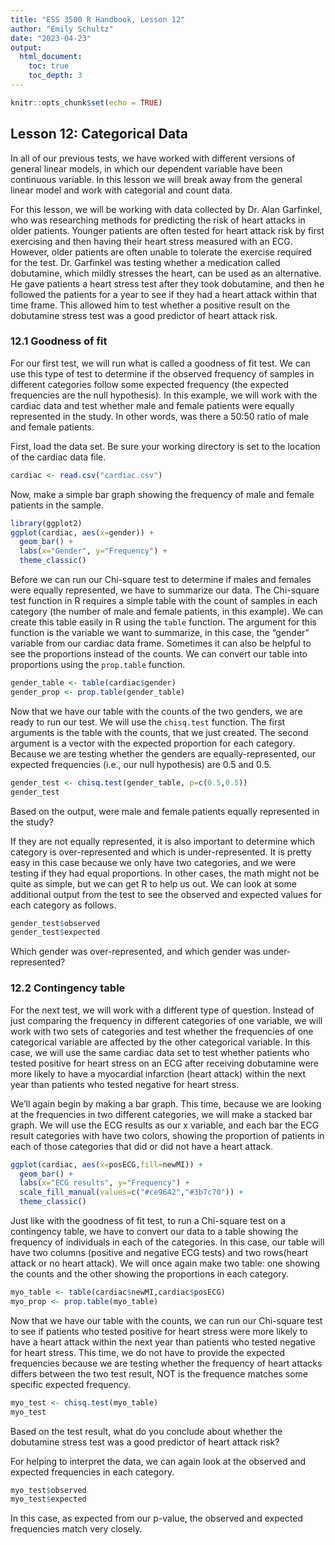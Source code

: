 ```yaml
---
title: "ESS 3500 R Handbook, Lesson 12"
author: "Emily Schultz"
date: "2023-04-23"
output: 
  html_document:
    toc: true
    toc_depth: 3
---
```


```r
knitr::opts_chunk$set(echo = TRUE)
```

## Lesson 12: Categorical Data
In all of our previous tests, we have worked with different versions of general linear models, in which our dependent variable have been continuous variable. In this lesson we will break away from the general linear model and work with categorial and count data.

For this lesson, we will be working with data collected by Dr. Alan Garfinkel, who was researching methods for predicting the risk of heart attacks in older patients. Younger patients are often tested for heart attack risk by first exercising and then having their heart stress measured with an ECG. However, older patients are often unable to tolerate the exercise required for the test. Dr. Garfinkel was testing whether a medication called dobutamine, which mildly stresses the heart, can be used as an alternative. He gave patients a heart stress test after they took dobutamine, and then he followed the patients for a year to see if they had a heart attack within that time frame. This allowed him to test whether a positive result on the dobutamine stress test was a good predictor of heart attack risk.

### 12.1 Goodness of fit
For our first test, we will run what is called a goodness of fit test. We can use this type of test to determine if the observed frequency of samples in different categories follow some expected frequency (the expected frequencies are the null hypothesis). In this example, we will work with the cardiac data and test whether male and female patients were equally represented in the study. In other words, was there a 50:50 ratio of male and female patients.

First, load the data set. Be sure your working directory is set to the location of the cardiac data file.

```r
cardiac <- read.csv("cardiac.csv")
```

Now, make a simple bar graph showing the frequency of male and female patients in the sample.

```r
library(ggplot2)
ggplot(cardiac, aes(x=gender)) +
  geom_bar() +
  labs(x="Gender", y="Frequency") +
  theme_classic()
```

Before we can run our Chi-square test to determine if males and females were equally represented, we have to summarize our data. The Chi-square test function in R requires a simple table with the count of samples in each category (the number of male and female patients, in this example). We can create this table easily in R using the `table` function. The argument for this function is the variable we want to summarize, in this case, the "gender" variable from our cardiac data frame. Sometimes it can also be helpful to see the proportions instead of the counts. We can convert our table into proportions using the `prop.table` function.

```r
gender_table <- table(cardiac$gender)
gender_prop <- prop.table(gender_table)
```

Now that we have our table with the counts of the two genders, we are ready to run our test. We will use the `chisq.test` function. The first arguments is the table with the counts, that we just created. The second argument is a vector with the expected proportion for each category. Because we are testing whether the genders are equally-represented, our expected frequencies (i.e., our null hypothesis) are 0.5 and 0.5.

```r
gender_test <- chisq.test(gender_table, p=c(0.5,0.5))
gender_test
```

Based on the output, were male and female patients equally represented in the study?

If they are not equally represented, it is also important to determine which category is over-represented and which is under-represented. It is pretty easy in this case because we only have two categories, and we were testing if they had equal proportions. In other cases, the math might not be quite as simple, but we can get R to help us out. We can look at some additional output from the test to see the observed and expected values for each category as follows.

```r
gender_test$observed
gender_test$expected
```

Which gender was over-represented, and which gender was under-represented?

### 12.2 Contingency table
For the next test, we will work with a different type of question. Instead of just comparing the frequency in different categories of one variable, we will work with two sets of categories and test whether the frequencies of one categorical variable are affected by the other categorical variable. In this case, we will use the same cardiac data set to test whether patients who tested positive for heart stress on an ECG after receiving dobutamine were more likely to have a myocardial infarction (heart attack) within the next year than patients who tested negative for heart stress.

We'll again begin by making a bar graph. This time, because we are looking at the frequencies in two different categories, we will make a stacked bar graph. We will use the ECG results as our x variable, and each bar the ECG result categories with have two colors, showing the proportion of patients in each of those categories that did or did not have a heart attack.

```r
ggplot(cardiac, aes(x=posECG,fill=newMI)) +
  geom_bar() +
  labs(x="ECG results", y="Frequency") +
  scale_fill_manual(values=c("#ce9642","#3b7c70")) +
  theme_classic()
```

Just like with the goodness of fit test, to run a Chi-square test on a contingency table, we have to convert our data to a table showing the frequency of individuals in each of the categories. In this case, our table will have two columns (positive and negative ECG tests) and two rows(heart attack or no heart attack). We will once again make two table: one showing the counts and the other showing the proportions in each category.

```r
myo_table <- table(cardiac$newMI,cardiac$posECG)
myo_prop <- prop.table(myo_table)
```

Now that we have our table with the counts, we can run our Chi-square test to see if patients who tested positive for heart stress were more likely to have a heart attack within the next year than patients who tested negative for heart stress. This time, we do not have to provide the expected frequencies because we are testing whether the frequency of heart attacks differs between the two test result, NOT is the frequence matches some specific expected frequency.

```r
myo_test <- chisq.test(myo_table)
myo_test
```

Based on the test result, what do you conclude about whether the dobutamine stress test was a good predictor of heart attack risk?

For helping to interpret the data, we can again look at the observed and expected frequencies in each category. 

```r
myo_test$observed
myo_test$expected
```

In this case, as expected from our p-value, the observed and expected frequencies match very closely.